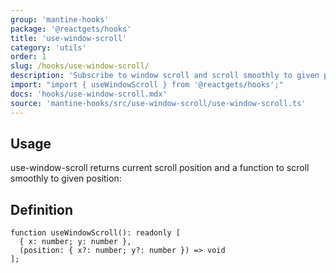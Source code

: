 ```yaml
---
group: 'mantine-hooks'
package: '@reactgets/hooks'
title: 'use-window-scroll'
category: 'utils'
order: 1
slug: /hooks/use-window-scroll/
description: 'Subscribe to window scroll and scroll smoothly to given position'
import: "import { useWindowScroll } from '@reactgets/hooks';"
docs: 'hooks/use-window-scroll.mdx'
source: 'mantine-hooks/src/use-window-scroll/use-window-scroll.ts'
---
```



## Usage

use-window-scroll returns current scroll position and a function to scroll smoothly to given position:

<Demo data={HooksDemos.useWindowScrollDemo} />

## Definition

```tsx
function useWindowScroll(): readonly [
  { x: number; y: number },
  (position: { x?: number; y?: number }) => void
];
```
